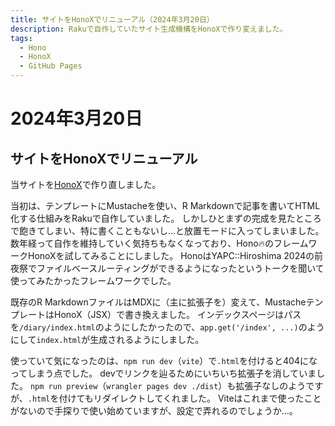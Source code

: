 ```yaml
---
title: サイトをHonoXでリニューアル（2024年3月20日）
description: Rakuで自作していたサイト生成機構をHonoXで作り変えました。
tags:
  - Hono
  - HonoX
  - GitHub Pages
---
```

# 2024年3月20日

## サイトをHonoXでリニューアル

当サイトを[HonoX](https://github.com/honojs/honox)で作り直しました。

当初は、テンプレートにMustacheを使い、R Markdownで記事を書いてHTML化する仕組みをRakuで自作していました。
しかしひとまずの完成を見たところで飽きてしまい、特に書くこともないし…と放置モードに入ってしまいました。
数年経って自作を維持していく気持ちもなくなっており、Hono🔥のフレームワークHonoXを試してみることにしました。
HonoはYAPC::Hiroshima 2024の前夜祭でファイルベースルーティングができるようになったというトークを聞いて使ってみたかったフレームワークでした。

既存のR MarkdownファイルはMDXに（主に拡張子を）変えて、MustacheテンプレートはHonoX（JSX）で書き換えました。
インデックスページはパスを`/diary/index.html`のようにしたかったので、`app.get('/index', ...)`のようにして`index.html`が生成されるようにしました。

使っていて気になったのは、`npm run dev`（`vite`）で`.html`を付けると404になってしまう点でした。
devでリンクを辿るためにいちいち拡張子を消していました。
`npm run preview`（`wrangler pages dev ./dist`）も拡張子なしのようですが、`.html`を付けてもリダイレクトしてくれました。
Viteはこれまで使ったことがないので手探りで使い始めていますが、設定で弄れるのでしょうか…。
